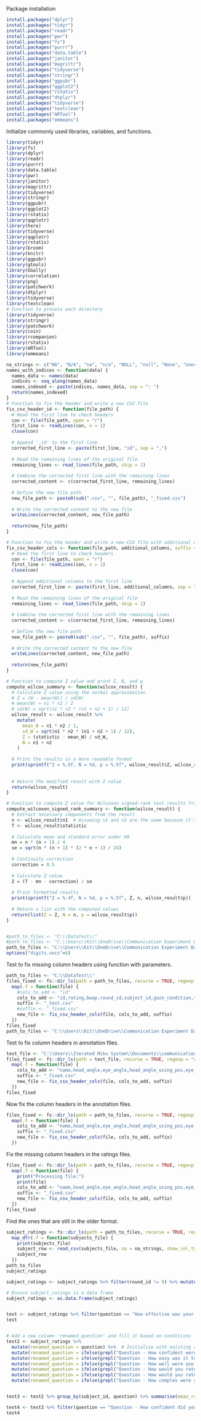 
Package installation
```r
install.packages("dplyr")
install.packages("tidyr")
install.packages("readr")
install.packages("pwr")
install.packages("fs")
install.packages("purrr")
install.packages("data.table")
install.packages("janitor")
install.packages("magrittr")
install.packages("tidyverse")
install.packages("stringr")
install.packages("ggpubr")
install.packages("ggplot2")
install.packages("rstatix")
install.packages("dtplyr")
install.packages("tidyverse")
install.packages("textclean")
install.packages("ARTool")
install.packages("emmeans")
```

Initialize commonly used libraries, variables, and functions.
```r

library(tidyr)
library(fs)
library(dplyr)
library(readr)
library(purrr)
library(data.table)
library(pwr)
library(janitor)
library(magrittr) 
library(tidyverse)
library(stringr)
library(ggpubr)
library(ggplot2)
library(rstatix)
library(qqplotr)
library(here)
library(tidyverse)
library(qqplotr)
library(rstatix)
library(broom)
library(knitr)
library(ggpubr)
library(gtools)
library(GGally)
library(correlation)
library(png)
library(patchwork)
library(dtplyr)
library(tidyverse)
library(textclean)
# Function to process each directory
library(tidyverse)
library(stringr)
library(patchwork)
library(coin)
library(rcompanion)
library(rstatix)
library(ARTool)
library(emmeans)

na_strings <- c("NA", "N/A", "na", "n/a", "NULL", "null", "None", "none", "NaN", "nan", "Inf", "-Inf", "inf", "-inf", "", " ")
names_with_indices <- function(data) {
  names_data <- names(data)
  indices <- seq_along(names_data)
  names_indexed <- paste(indices, names_data, sep = ": ")
  return(names_indexed)
}
# Function to fix the header and write a new CSV file
fix_csv_header_id <- function(file_path) {
  # Read the first line to check headers
  con <- file(file_path, open = "r")
  first_line <- readLines(con, n = 1)
  close(con)
  
  # Append ',id' to the first line
  corrected_first_line <- paste(first_line, "id", sep = ",")
  
  # Read the remaining lines of the original file
  remaining_lines <- read_lines(file_path, skip = 1)
  
  # Combine the corrected first line with the remaining lines
  corrected_content <- c(corrected_first_line, remaining_lines)
  
  # Define the new file path
  new_file_path <- paste0(sub(".csv", "", file_path), "_fixed.csv")
  
  # Write the corrected content to the new file
  writeLines(corrected_content, new_file_path)
  
  return(new_file_path)
}

# Function to fix the header and write a new CSV file with additional columns
fix_csv_header_cols <- function(file_path, additional_columns, suffix = "_fixed.csv") {
  # Read the first line to check headers
  con <- file(file_path, open = "r")
  first_line <- readLines(con, n = 1)
  close(con)
  
  # Append additional columns to the first line
  corrected_first_line <- paste(first_line, additional_columns, sep = ",")
  
  # Read the remaining lines of the original file
  remaining_lines <- read_lines(file_path, skip = 1)
  
  # Combine the corrected first line with the remaining lines
  corrected_content <- c(corrected_first_line, remaining_lines)
  
  # Define the new file path
  new_file_path <- paste0(sub(".csv", "", file_path), suffix)
  
  # Write the corrected content to the new file
  writeLines(corrected_content, new_file_path)
  
  return(new_file_path)
}

# Function to compute Z value and print Z, N, and p
compute_wilcox_summary <- function(wilcox_result) {
  # Calculate Z value using the normal approximation
  # Z = (W - mean(W)) / sd(W)
  # mean(W) = n1 * n2 / 2
  # sd(W) = sqrt(n1 * n2 * (n1 + n2 + 1) / 12)
  wilcox_result <- wilcox_result %>%
    mutate(
      mean_W = n1 * n2 / 2,
      sd_W = sqrt(n1 * n2 * (n1 + n2 + 1) / 12),
      Z = (statistic - mean_W) / sd_W,
      N = n1 + n2
    )
  
  # Print the results in a more readable format
  print(sprintf("Z = %.5f, N = %d, p = %.5f", wilcox_result$Z, wilcox_result$N, wilcox_result$p))
  
  
  # Return the modified result with Z value
  return(wilcox_result)
}

# Function to compute Z value for Wilcoxon signed-rank test results from rstatix
compute_wilcoxon_signed_rank_summary <- function(wilcox_result) {
  # Extract necessary components from the result
  n <- wilcox_result$n1  # Assuming n1 and n2 are the same because it's a paired test
  T <- wilcox_result$statistic
  
  # Calculate mean and standard error under H0
  mn = n * (n + 1) / 4
  se = sqrt(n * (n + 1) * (2 * n + 1) / 24)
  
  # Continuity correction
  correction = 0.5
  
  # Calculate Z value
  Z = (T - mn - correction) / se
  
  # Print formatted results
  print(sprintf("Z = %.4f, N = %d, p = %.5f", Z, n, wilcox_result$p))
  
  # Return a list with the computed values
  return(list(Z = Z, N = n, p = wilcox_result$p))
}


#path_to_files <- "C:\\DataTest\\"
#path_to_files <- "C:\\Users\\Kit\\OneDrive\\Communication Experiment Data\\expLogs\\"
path_to_files <- "C:\\Users\\Kit\\OneDrive\\Communication Experiment Data\\Communication Analysis\\_raw data\\"
options("digits.secs"=6)
```



Test to fix missing column headers using function with parameters.

```r
path_to_files <- "C:\\DataTest\\"
files_fixed <- fs::dir_ls(path = path_to_files, recurse = TRUE, regexp = ".*[A-Z]{3}-\\d{4}-\\d{1,2} \\d{1,2}-\\d{1,2} Rating\\.csv$") %>%
  map(.f = function(file) {
    #cols_to_add <- "id"
    cols_to_add <- "id,rating,bwap,round_id,subject_id,gaze_condition,task_condition"
    suffix <- "_test.csv"
    #suffix <- "_fixed.csv"
    new_file <- fix_csv_header_cols(file, cols_to_add, suffix)
  })
files_fixed
path_to_files <- "C:\\Users\\Kit\\OneDrive\\Communication Experiment Data\\expLogs\\"
```

Test to fix column headers in annotation files.
```r
test_file <- "C:\\Users\\Iterated Miku System\\Documents\\communication-analysis"
files_fixed <- fs::dir_ls(path = test_file, recurse = TRUE, regexp = "annotation_test\\.csv$") %>% 
  map(.f = function(file) {
    cols_to_add <- "name,head_angle,eye_angle,head_angle_using_pos,eye_angle_using_pos,distance"
    suffix <- "_fixed.csv"
    new_file <- fix_csv_header_cols(file, cols_to_add, suffix)
  })
files_fixed
```

Now fix the column headers in the annotation files.
```r
files_fixed <- fs::dir_ls(path = path_to_files, recurse = TRUE, regexp = "annotation_test\\.csv$") %>% 
  map(.f = function(file) {
    cols_to_add <- "name,head_angle,eye_angle,head_angle_using_pos,eye_angle_using_pos,distance"
    suffix <- "_fixed.csv"
    new_file <- fix_csv_header_cols(file, cols_to_add, suffix)
  })
```


Fix the missing column headers in the ratings files.
```r
files_fixed <- fs::dir_ls(path = path_to_files, recurse = TRUE, regexp = "[A-Z]{3}-\\d{3}\\/[A-Z]{3}-\\d{3}_annotation\\.csv$") %>%
  map(.f = function(file) {
    print("Processing file:")
    print(file)
    cols_to_add <- "name,head_angle,eye_angle,head_angle_using_pos,eye_angle_using_pos,distance"
    suffix <- "_fixed.csv"
    new_file <- fix_csv_header_cols(file, cols_to_add, suffix)
  })
files_fixed
```




Find the ones that are still in the older format.
```r
subject_ratings <- fs::dir_ls(path = path_to_files, recurse = TRUE, regexp = "[A-Z]{3}-\\d{3}\\/[A-Z]{3}-\\d{3} rating_fixed\\.csv$") %>%
  map_dfr(.f = function(subjects_file) {
    print(subjects_file)
    subject_row <- read_csv(subjects_file, na = na_strings, show_col_types = FALSE) %>% clean_names()
    subject_row
  }) 
path_to_files
subject_ratings

subject_ratings <- subject_ratings %>% filter(round_id != 9) %>% mutate(subject_id = substr(subject_id, 1, 7))

# Ensure subject_ratings is a data frame
subject_ratings <- as.data.frame(subject_ratings)


test <- subject_ratings %>% filter(question == "How effective was your guidance in improving the student's focus?")
test


# Add a new column 'renamed_question' and fill it based on conditions
test2 <- subject_ratings %>%
  mutate(renamed_question = question) %>%  # Initialize with existing questions
  mutate(renamed_question = ifelse(grepl("Question - How confident were you in correctly guessing", question), "Confident", renamed_question)) %>%
  mutate(renamed_question = ifelse(grepl("Question - How easy was it to guide", question), "Ease", renamed_question)) %>%
  mutate(renamed_question = ifelse(grepl("Question - How well were you able to predict", question), "Predict", renamed_question)) %>%
  mutate(renamed_question = ifelse(grepl("Question - How would you rate your understanding", question), "Focus", renamed_question)) %>%
  mutate(renamed_question = ifelse(grepl("Question - How would you rate your awareness", question), "Awareness", renamed_question)) %>%
  mutate(renamed_question = ifelse(grepl("Question - How complex were your instructions when guiding", question), "Complex", renamed_question))


test3 <- test2 %>% group_by(subject_id, question) %>% summarise(mean_rating = mean(rating, na.rm = TRUE), .groups = "drop")

test4 <- test3 %>% filter(question == "Question - How confident did you feel")
test4

```
